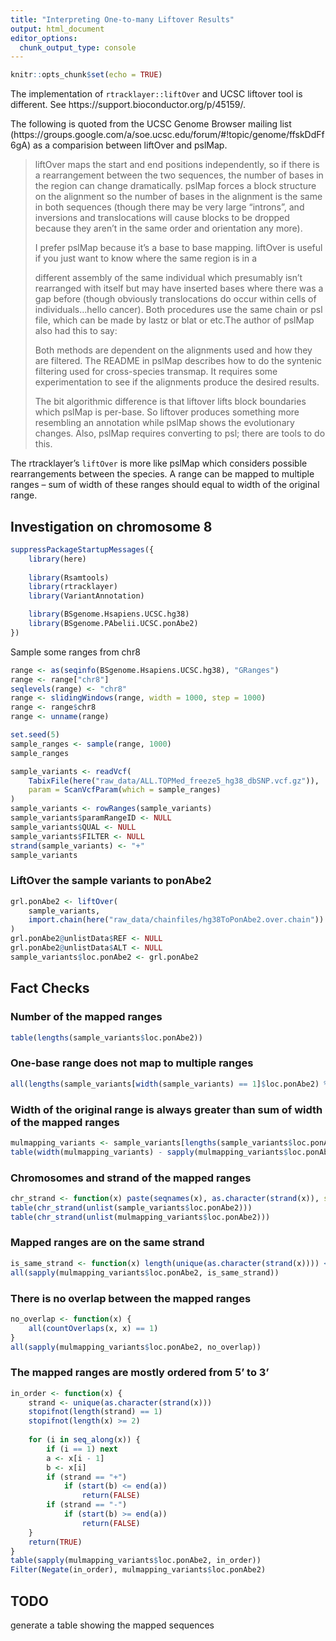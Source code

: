 ```yaml
---
title: "Interpreting One-to-many Liftover Results"
output: html_document
editor_options: 
  chunk_output_type: console
---
```


```r
knitr::opts_chunk$set(echo = TRUE)
```


The implementation of `rtracklayer::liftOver` and UCSC liftover tool is different.
See https://support.bioconductor.org/p/45159/.

The following is quoted from the UCSC Genome Browser mailing list (https://groups.google.com/a/soe.ucsc.edu/forum/#!topic/genome/ffskDdFf6gA) as a comparision
between liftOver and pslMap.

> liftOver maps the start and end positions independently, so if there is a rearrangement between the two sequences, the number of bases in the region can change dramatically. pslMap forces a block structure on the alignment so the number of bases in the alignment is the same in both sequences (though there may be very large "introns", and inversions and translocations will cause blocks to be dropped because they aren't in the same order and orientation any more).
>
> I prefer pslMap because it's a base to base mapping. liftOver is useful if you just want to know where the same region is in a
>
> different assembly of the same individual which presumably isn't rearranged with itself but may have inserted bases where there was a gap before (though obviously translocations do occur within cells of individuals...hello cancer). Both procedures use the same chain or psl file, which can be made by lastz or blat or etc.The author of pslMap also had this to say:
>
> Both methods are dependent on the alignments used and how they are filtered. The README in pslMap describes how to do the syntenic filtering used for cross-species transmap. It requires some experimentation to see if the alignments produce the desired results.
>
> The bit algorithmic difference is that liftover lifts block boundaries which pslMap is per-base. So liftover produces something more resembling an annotation while pslMap shows the evolutionary changes. Also, pslMap requires converting to psl; there are tools to do this.

The rtracklayer's `liftOver` is more like pslMap which considers possible rearrangements
between the species. A range can be mapped to multiple ranges -- sum of width of these
ranges should equal to width of the original range.


## Investigation on chromosome 8

```r
suppressPackageStartupMessages({
    library(here)
    
    library(Rsamtools)
    library(rtracklayer)
    library(VariantAnnotation)

    library(BSgenome.Hsapiens.UCSC.hg38)
    library(BSgenome.PAbelii.UCSC.ponAbe2)
})
```


Sample some ranges from chr8

```r
range <- as(seqinfo(BSgenome.Hsapiens.UCSC.hg38), "GRanges")
range <- range["chr8"]
seqlevels(range) <- "chr8"
range <- slidingWindows(range, width = 1000, step = 1000)
range <- range$chr8
range <- unname(range)

set.seed(5)
sample_ranges <- sample(range, 1000)
sample_ranges
```

```r
sample_variants <- readVcf(
    TabixFile(here("raw_data/ALL.TOPMed_freeze5_hg38_dbSNP.vcf.gz")),
    param = ScanVcfParam(which = sample_ranges)
)
sample_variants <- rowRanges(sample_variants)
sample_variants$paramRangeID <- NULL
sample_variants$QUAL <- NULL
sample_variants$FILTER <- NULL
strand(sample_variants) <- "+"
sample_variants
```

### LiftOver the sample variants to ponAbe2


```r
grl.ponAbe2 <- liftOver(
    sample_variants,
    import.chain(here("raw_data/chainfiles/hg38ToPonAbe2.over.chain"))
)
grl.ponAbe2@unlistData$REF <- NULL
grl.ponAbe2@unlistData$ALT <- NULL
sample_variants$loc.ponAbe2 <- grl.ponAbe2
```

## Fact Checks

### Number of the mapped ranges

```r
table(lengths(sample_variants$loc.ponAbe2))
```

### One-base range does not map to multiple ranges

```r
all(lengths(sample_variants[width(sample_variants) == 1]$loc.ponAbe2) %in% c(1, 0))
```

### Width of the original range is always greater than sum of width of the mapped ranges

```r
mulmapping_variants <- sample_variants[lengths(sample_variants$loc.ponAbe2) > 1]
table(width(mulmapping_variants) - sapply(mulmapping_variants$loc.ponAbe2, function(x) sum(width(x))))
```

### Chromosomes and strand of the mapped ranges

```r
chr_strand <- function(x) paste(seqnames(x), as.character(strand(x)), sep = ":")
table(chr_strand(unlist(sample_variants$loc.ponAbe2)))
table(chr_strand(unlist(mulmapping_variants$loc.ponAbe2)))
```

### Mapped ranges are on the same strand

```r
is_same_strand <- function(x) length(unique(as.character(strand(x)))) <= 1
all(sapply(mulmapping_variants$loc.ponAbe2, is_same_strand))
```

### There is no overlap between the mapped ranges

```r
no_overlap <- function(x) {
    all(countOverlaps(x, x) == 1)
}
all(sapply(mulmapping_variants$loc.ponAbe2, no_overlap))
```

### The mapped ranges are mostly ordered from 5' to 3'

```r
in_order <- function(x) {
    strand <- unique(as.character(strand(x)))
    stopifnot(length(strand) == 1)
    stopifnot(length(x) >= 2)
    
    for (i in seq_along(x)) {
        if (i == 1) next
        a <- x[i - 1]
        b <- x[i]
        if (strand == "+")
            if (start(b) <= end(a))
                return(FALSE)
        if (strand == "-")
            if (start(b) >= end(a))
                return(FALSE)
    }
    return(TRUE)
}
table(sapply(mulmapping_variants$loc.ponAbe2, in_order))
Filter(Negate(in_order), mulmapping_variants$loc.ponAbe2)
```



## TODO

generate a table showing the mapped sequences


